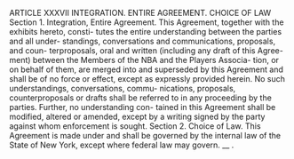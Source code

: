 ARTICLE XXXVII
    INTEGRATION. ENTIRE AGREEMENT. CHOICE OF LAW
    Section 1.     Integration, Entire Agreement.
             This Agreement, together with the exhibits hereto, consti-
    tutes the entire understanding between the parties and all under-
    standings, conversations and communications, proposals, and coun-
    terproposals, oral and written (including any draft of this Agree-
    ment) between the Members of the NBA and the Players Associa-
    tion, or on behalf of them, are merged into and superseded by this
    Agreement and shall be of no force or effect, except as expressly
    provided herein. No such understandings, conversations, commu-
    nications, proposals, counterproposals or drafts shall be referred to
    in any proceeding by the parties. Further, no understanding con-
    tained in this Agreement shall be modified, altered or amended,
    except by a writing signed by the party against whom enforcement
    is sought.
    Section 2.     Choice of Law.
             This Agreement is made under and shall be governed by
    the internal law of the State of New York, except where federal law
    may govern.
                                                                          __ .